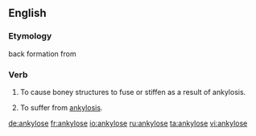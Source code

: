==English==
===Etymology===
back formation from {{term|ankylosis}}

===Verb===
{{en-verb|ankylos|es}}

# {{transitive|pathology}} To cause boney structures to fuse or stiffen as a result of ankylosis.
# {{intransitive|pathology}} To suffer from [[ankylosis]].

[[de:ankylose]]
[[fr:ankylose]]
[[io:ankylose]]
[[ru:ankylose]]
[[ta:ankylose]]
[[vi:ankylose]]